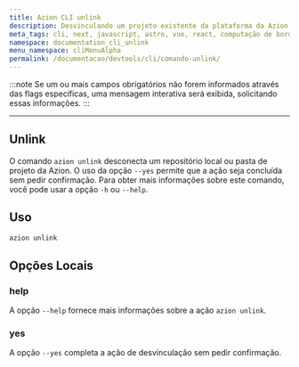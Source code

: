 ```yaml
---
title: Azion CLI unlink
description: Desvinculando um projeto existente da plataforma da Azion.
meta_tags: cli, next, javascript, astro, vue, react, computação de borda
namespace: documentation_cli_unlink
menu_namespace: cliMenuAlpha
permalink: /documentacao/devtools/cli/comando-unlink/
---
```


:::note
Se um ou mais campos obrigatórios não forem informados através das flags específicas, uma mensagem interativa será exibida, solicitando essas informações.
:::

---

## Unlink

O comando `azion unlink` desconecta um repositório local ou pasta de projeto da Azion. O uso da opção `--yes` permite que a ação seja concluída sem pedir confirmação. Para obter mais informações sobre este comando, você pode usar a opção `-h` ou `--help`.

## Uso

```bash
azion unlink
```

## Opções Locais

### help  
A opção `--help` fornece mais informações sobre a ação `azion unlink`.

### yes  
A opção `--yes` completa a ação de desvinculação sem pedir confirmação.